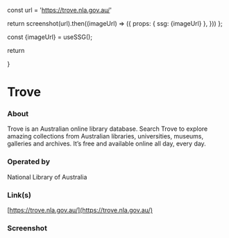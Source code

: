 
const url = 'https://trove.nla.gov.au/'

return screenshot(url).then((imageUrl) => ({
props: { ssg: {imageUrl} },
}))
};

const {imageUrl} = useSSG();

return <div className="w-full aspect-video relative mt-8"><Image src={imageUrl} fill={true} alt="" /></div>
}

# Trove

### About

Trove is an Australian online library database. Search Trove to explore amazing collections from Australian libraries, universities, museums, galleries and archives. It’s free and available online all day, every day.

### Operated by

National Library of Australia

### Link(s)

[https://trove.nla.gov.au/](https://trove.nla.gov.au/)

### Screenshot

<ScreenshotImage />
